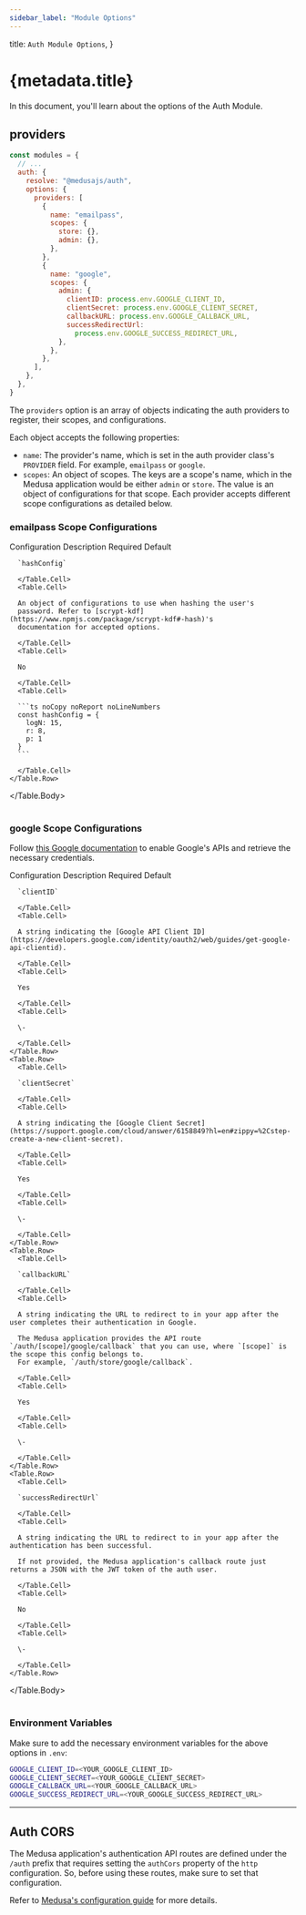 ```yaml
---
sidebar_label: "Module Options"
---
```



  title: `Auth Module Options`,
}

# {metadata.title}

In this document, you'll learn about the options of the Auth Module.

## providers

```js title="medusa-config.js"
const modules = {
  // ...
  auth: {
    resolve: "@medusajs/auth",
    options: {
      providers: [
        {
          name: "emailpass",
          scopes: {
            store: {},
            admin: {},
          },
        },
        {
          name: "google",
          scopes: {
            admin: {
              clientID: process.env.GOOGLE_CLIENT_ID,
              clientSecret: process.env.GOOGLE_CLIENT_SECRET,
              callbackURL: process.env.GOOGLE_CALLBACK_URL,
              successRedirectUrl:
                process.env.GOOGLE_SUCCESS_REDIRECT_URL,
            },
          },
        },
      ],
    },
  },
}
```

The `providers` option is an array of objects indicating the auth providers to register, their scopes, and configurations.

Each object accepts the following properties:

- `name`: The provider's name, which is set in the auth provider class's `PROVIDER` field. For example, `emailpass` or `google`.
- `scopes`: An object of scopes. The keys are a scope's name, which in the Medusa application would be either `admin` or `store`. The value is an object of configurations for that scope. Each provider accepts different scope configurations as detailed below.

### emailpass Scope Configurations

<Table>
  <Table.Header>
    <Table.Row>
      <Table.HeaderCell>Configuration</Table.HeaderCell>
      <Table.HeaderCell>Description</Table.HeaderCell>
      <Table.HeaderCell>Required</Table.HeaderCell>
      <Table.HeaderCell>Default</Table.HeaderCell>
    </Table.Row>
  </Table.Header>
  <Table.Body>
    <Table.Row>
      <Table.Cell>
      
      `hashConfig`
      
      </Table.Cell>
      <Table.Cell>
      
      An object of configurations to use when hashing the user's 
      password. Refer to [scrypt-kdf](https://www.npmjs.com/package/scrypt-kdf#-hash)'s
      documentation for accepted options. 
      
      </Table.Cell>
      <Table.Cell>
      
      No
      
      </Table.Cell>
      <Table.Cell>
      
      ```ts noCopy noReport noLineNumbers
      const hashConfig = {
        logN: 15,
        r: 8,
        p: 1
      }
      ```
      
      </Table.Cell>
    </Table.Row>
  </Table.Body>
</Table>

### google Scope Configurations

<Note type="check">

Follow [this Google documentation](https://developers.google.com/identity/protocols/oauth2/web-server#prerequisites) to enable Google's APIs and retrieve the necessary credentials.

</Note>

<Table>
  <Table.Header>
    <Table.Row>
      <Table.HeaderCell>Configuration</Table.HeaderCell>
      <Table.HeaderCell>Description</Table.HeaderCell>
      <Table.HeaderCell>Required</Table.HeaderCell>
      <Table.HeaderCell>Default</Table.HeaderCell>
    </Table.Row>
  </Table.Header>
  <Table.Body>
    <Table.Row>
      <Table.Cell>
      
      `clientID`
      
      </Table.Cell>
      <Table.Cell>
      
      A string indicating the [Google API Client ID](https://developers.google.com/identity/oauth2/web/guides/get-google-api-clientid).
      
      </Table.Cell>
      <Table.Cell>
      
      Yes
      
      </Table.Cell>
      <Table.Cell>
      
      \-
      
      </Table.Cell>
    </Table.Row>
    <Table.Row>
      <Table.Cell>
      
      `clientSecret`
      
      </Table.Cell>
      <Table.Cell>
      
      A string indicating the [Google Client Secret](https://support.google.com/cloud/answer/6158849?hl=en#zippy=%2Cstep-create-a-new-client-secret).
      
      </Table.Cell>
      <Table.Cell>
      
      Yes
      
      </Table.Cell>
      <Table.Cell>
      
      \-
      
      </Table.Cell>
    </Table.Row>
    <Table.Row>
      <Table.Cell>
      
      `callbackURL`
      
      </Table.Cell>
      <Table.Cell>
      
      A string indicating the URL to redirect to in your app after the user completes their authentication in Google.

      The Medusa application provides the API route `/auth/[scope]/google/callback` that you can use, where `[scope]` is the scope this config belongs to.
      For example, `/auth/store/google/callback`.
      
      </Table.Cell>
      <Table.Cell>
      
      Yes
      
      </Table.Cell>
      <Table.Cell>
      
      \-
      
      </Table.Cell>
    </Table.Row>
    <Table.Row>
      <Table.Cell>
      
      `successRedirectUrl`
      
      </Table.Cell>
      <Table.Cell>
      
      A string indicating the URL to redirect to in your app after the authentication has been successful.

      If not provided, the Medusa application's callback route just returns a JSON with the JWT token of the auth user.
      
      </Table.Cell>
      <Table.Cell>
      
      No
      
      </Table.Cell>
      <Table.Cell>
      
      \-
      
      </Table.Cell>
    </Table.Row>
  </Table.Body>
</Table>

### Environment Variables

Make sure to add the necessary environment variables for the above options in `.env`:

```bash
GOOGLE_CLIENT_ID=<YOUR_GOOGLE_CLIENT_ID>
GOOGLE_CLIENT_SECRET=<YOUR_GOOGLE_CLIENT_SECRET>
GOOGLE_CALLBACK_URL=<YOUR_GOOGLE_CALLBACK_URL>
GOOGLE_SUCCESS_REDIRECT_URL=<YOUR_GOOGLE_SUCCESS_REDIRECT_URL>
```

---

## Auth CORS

The Medusa application's authentication API routes are defined under the `/auth` prefix that requires setting the `authCors` property of the `http` configuration. So, before using these routes, make sure to set that configuration.

Refer to [Medusa's configuration guide](/references/medusa-config#authCors) for more details.

